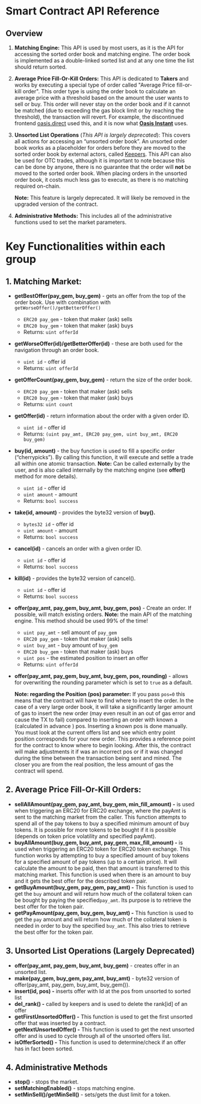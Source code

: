 
<DocsLayout>

# Smart Contract API Reference

## Overview

1. **Matching Engine:** This API is used by most users, as it is the API for accessing the sorted order book and matching engine. The order book is implemented as a double-linked sorted list and at any one time the list should return sorted.
2. **Average Price Fill-Or-Kill Orders:** This API is dedicated to **Takers** and works by executing a special type of order called "Average Price fill-or-kill order". This order type is using the order book to calculate an average price with a threshold based on the amount the user wants to sell or buy. This order will never stay on the order book and if it cannot be matched (due to exceeding the gas block limit or by reaching the threshold), the transaction will revert. For example, the discontinued frontend [oasis.direct](https://oasis.direct) used this, and it is now what **[Oasis Instant](http://oasis.app/instant)** uses.
3. **Unsorted List Operations** (_This API is largely deprecated_): This covers all actions for accessing an “unsorted order book”. An unsorted order book works as a placeholder for orders before they are moved to the sorted order book by external actors, called [Keepers](https://github.com/makerdao/developerguides/blob/master/keepers/auctions/auctions-101.md#keepers). This API can also be used for OTC trades, although it is important to note because this can be done by anyone, there is no guarantee that the order will **not** be moved to the sorted order book. When placing orders in the unsorted order book, it costs much less gas to execute, as there is no matching required on-chain.

   **Note:** This feature is largely deprecated. It will likely be removed in the upgraded version of the contract.

4. **Administrative Methods:** This includes all of the administrative functions used to set the market parameters.

# Key Functionalities within each group

## 1. Matching Market:

- **getBestOffer(pay_gem, buy_gem)** - gets an offer from the top of the order book. Use with combination with `getWorseOffer()/getBetterOffer()`

  - `ERC20 pay_gem` - token that maker (ask) sells
  - `ERC20 buy_gem` - token that maker (ask) buys
  - Returns: `uint offerId`

- **getWorseOffer(id)/getBetterOffer(id)** - these are both used for the navigation through an order book.

  - `uint id` - offer id
  - Returns: `uint offerId`

- **getOfferCount(pay_gem, buy_gem)** - return the size of the order book.

  - `ERC20 pay_gem` - token that maker (ask) sells
  - `ERC20 buy_gem` - token that maker (ask) buys
  - Returns: `uint count`

- **getOffer(id)** - return information about the order with a given order ID.

  - `uint id` - offer id
  - Returns: `(uint pay_amt, ERC20 pay_gem, uint buy_amt, ERC20 buy_gem)`

- **buy(id, amount)** - the buy function is used to fill a specific order (“cherrypicks”). By calling this function, it will execute and settle a trade all within one atomic transaction. **Note:** Can be called externally by the user, and is also called internally by the matching engine (see **offer()** method for more details).

  - `uint id` - offer id
  - `uint amount` - amount
  - Returns: `bool success`

- **take(id, amount)** - provides the byte32 version of **buy().**

  - `bytes32 id` - offer id
  - `uint amount` - amount
  - Returns: `bool success`

- **cancel(id)** - cancels an order with a given order ID.

  - `uint id` - offer id
  - Returns: `bool success`

- **kill(id)** - provides the byte32 version of cancel().

  - `uint id` - offer id
  - Returns: `bool success`

- **offer(pay_amt, pay_gem, buy_amt, buy_gem, pos)** - Create an order. If possible, will match existing orders. **Note:** the main API of the matching engine. This method should be used 99% of the time!

  - `uint pay_amt` - sell amount of `pay_gem`
  - `ERC20 pay_gem` - token that maker (ask) sells
  - `uint buy_amt` - buy amount of `buy_gem`
  - `ERC20 buy_gem` - token that maker (ask) buys
  - `uint pos` - the estimated position to insert an offer
  - Returns: `uint offerId`

- **offer(pay_amt, pay_gem, buy_amt, buy_gem, pos, rounding)** - allows for overwriting the rounding parameter which is set to `true` as a default.

  **Note: regarding the Position (pos) parameter:** If you pass `pos=0` this means that the contract will have to find where to insert the order. In the case of a very large order book, it will take a significantly larger amount of gas to insert the new order (may even result in an out of gas error and cause the TX to fail) compared to inserting an order with known a (calculated in advance ) pos. Inserting a known pos is done manually. You must look at the current offers list and see which entry point position corresponds for your new order. This provides a reference point for the contract to know where to begin looking. After this, the contract will make adjustments it if was an incorrect pos or if it was changed during the time between the transaction being sent and mined. The closer you are from the real position, the less amount of gas the contract will spend.

## 2. Average Price Fill-Or-Kill Orders:

- **sellAllAmount(pay_gem, pay_amt, buy_gem, min_fill_amount) -** is used when triggering an ERC20 for ERC20 exchange, where the payAmt is sent to the matching market from the caller. This function attempts to spend all of the pay tokens to buy a specified minimum amount of buy tokens. It is possible for more tokens to be bought if it is possible (depends on token price volatility and specified payAmt).
- **buyAllAmount(buy_gem, buy_amt, pay_gem, max_fill_amount) -** is used when triggering an ERC20 token for ERC20 token exchange. This function works by attempting to buy a specified amount of buy tokens for a specified amount of pay tokens (up to a certain price). It will calculate the amount to be paid, then that amount is transferred to this matching market. This function is used when there is an amount to buy and it gets the best offer for the described token pair.
- **getBuyAmount(buy_gem, pay_gem, pay_amt) -** This function is used to get the `buy` amount and will return how much of the collateral token can be bought by paying the specified`pay_amt`. Its purpose is to retrieve the best offer for the token pair.
- **getPayAmount(pay_gem, buy_gem, buy_amt) -** This function is used to get the `pay` amount and will return how much of the collateral token is needed in order to buy the specified `buy_amt`. This also tries to retrieve the best offer for the token pair.

## 3. Unsorted List Operations (Largely Deprecated)

- **offer(pay_amt, pay_gem, buy_amt, buy_gem)** - creates offer in an unsorted list.
- **make(pay_gem, buy_gem, pay_amt, buy_amt)** - byte32 version of offer(pay_amt, pay_gem, buy_amt, buy_gem()).
- **insert(id, pos) -** inserts offer with Id at the pos from unsorted to sorted list
- **del_rank() -** called by keepers and is used to delete the rank[id] of an offer
- **getFirstUnsortedOffer() -** This function is used to get the first unsorted offer that was inserted by a contract.
- **getNextUnsortedOffer() -** This function is used to get the next unsorted offer and is used to cycle through all of the unsorted offers list.
- **isOfferSorted() -** This function is used to determine/check if an offer has in fact been sorted.

## 4. Administrative Methods

- **stop()** - stops the market.
- **setMatchingEnabled()** - stops matching engine.
- **setMinSell()/getMinSell()** - sets/gets the dust limit for a token.

</DocsLayout>
